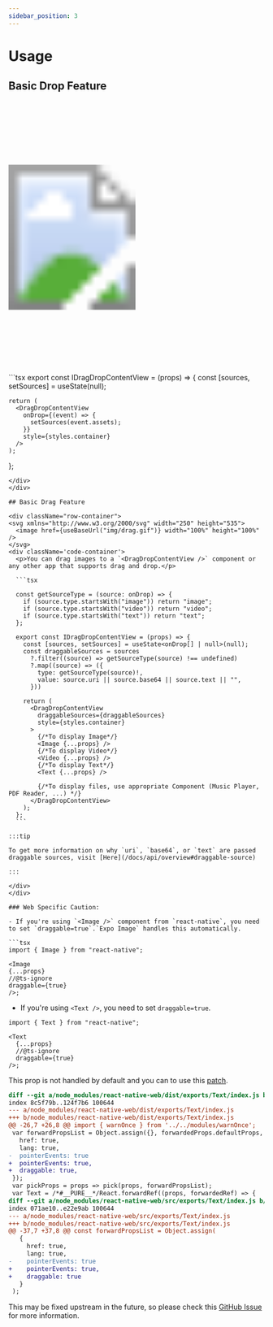 ```yaml
---
sidebar_position: 3
---
```



# Usage

## Basic Drop Feature

<div className="row-container">
  <svg xmlns="http://www.w3.org/2000/svg" width="250" height="535">
    <image href={useBaseUrl("img/drop.gif")} width="100%" height="100%" />
  </svg>
  <div className='code-container'>
  ```tsx
  export const IDragDropContentView = (props) => {
    const [sources, setSources] = useState<onDrop[] | null>(null);

    return (
      <DragDropContentView
        onDrop={(event) => {
          setSources(event.assets);
        }}
        style={styles.container}
      />
    );
  };
  ```
  </div>
</div>

## Basic Drag Feature

<div className="row-container">
  <svg xmlns="http://www.w3.org/2000/svg" width="250" height="535">
    <image href={useBaseUrl("img/drag.gif")} width="100%" height="100%" />
  </svg>
  <div className='code-container'>
    <p>You can drag images to a `<DragDropContentView />` component or any other app that supports drag and drop.</p>

    ```tsx

    const getSourceType = (source: onDrop) => {
      if (source.type.startsWith("image")) return "image";
      if (source.type.startsWith("video")) return "video";
      if (source.type.startsWith("text")) return "text";
    };

    export const IDragDropContentView = (props) => {
      const [sources, setSources] = useState<onDrop[] | null>(null);
      const draggableSources = sources
        ?.filter((source) => getSourceType(source) !== undefined)
        ?.map((source) => ({
          type: getSourceType(source)!,
          value: source.uri || source.base64 || source.text || "",
        }))

      return (
        <DragDropContentView
          draggableSources={draggableSources}
          style={styles.container}
        >
          {/*To display Image*/}
          <Image {...props} />
          {/*To display Video*/}
          <Video {...props} />
          {/*To display Text*/}
          <Text {...props} />

          {/*To display files, use appropriate Component (Music Player, PDF Reader, ...) */}
        </DragDropContentView>
      );
    };
    ```

:::tip

To get more information on why `uri`, `base64`, or `text` are passed draggable sources, visit [Here](/docs/api/overview#draggable-source)

:::

  </div>
</div>

### Web Specific Caution:

- If you're using `<Image />` component from `react-native`, you need to set `draggable=true`.`Expo Image` handles this automatically.

```tsx
import { Image } from "react-native";

<Image
  {...props}
  //@ts-ignore
  draggable={true}
/>;
```

- If you're using `<Text />`, you need to set `draggable=true`.

```tsx
import { Text } from "react-native";

<Text
  {...props}
  //@ts-ignore
  draggable={true}
/>;
```

 This prop is not handled by default and you can to use this [patch](https://raw.githubusercontent.com/AlirezaHadjar/expo-drag-drop-content-view/main/patches/react-native-web+0.19.10.patch).
```patch
diff --git a/node_modules/react-native-web/dist/exports/Text/index.js b/node_modules/react-native-web/dist/exports/Text/index.js
index 8c5f79b..124f7b6 100644
--- a/node_modules/react-native-web/dist/exports/Text/index.js
+++ b/node_modules/react-native-web/dist/exports/Text/index.js
@@ -26,7 +26,8 @@ import { warnOnce } from '../../modules/warnOnce';
 var forwardPropsList = Object.assign({}, forwardedProps.defaultProps, forwardedProps.accessibilityProps, forwardedProps.clickProps, forwardedProps.focusProps, forwardedProps.keyboardProps, forwardedProps.mouseProps, forwardedProps.touchProps, forwardedProps.styleProps, {
   href: true,
   lang: true,
-  pointerEvents: true
+  pointerEvents: true,
+  draggable: true,
 });
 var pickProps = props => pick(props, forwardPropsList);
 var Text = /*#__PURE__*/React.forwardRef((props, forwardedRef) => {
diff --git a/node_modules/react-native-web/src/exports/Text/index.js b/node_modules/react-native-web/src/exports/Text/index.js
index 071ae10..e22e9ab 100644
--- a/node_modules/react-native-web/src/exports/Text/index.js
+++ b/node_modules/react-native-web/src/exports/Text/index.js
@@ -37,7 +37,8 @@ const forwardPropsList = Object.assign(
   {
     href: true,
     lang: true,
-    pointerEvents: true
+    pointerEvents: true,
+    draggable: true
   }
 );
```

This may be fixed upstream in the future, so please check this [GitHub Issue](https://github.com/necolas/react-native-web/issues/2655) for more information.
